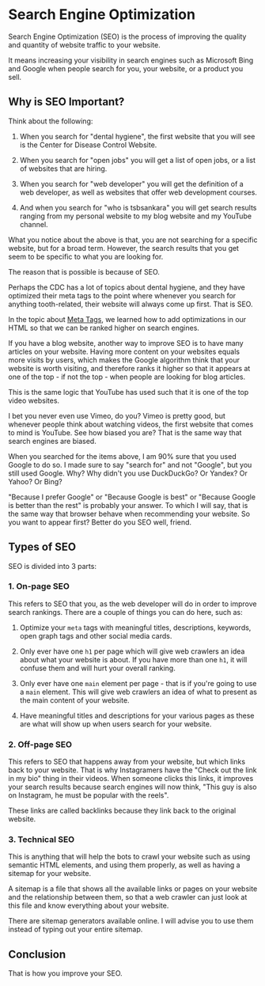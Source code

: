# Search Engine Optimization

Search Engine Optimization (SEO) is the process of improving the quality and quantity of website traffic to your website.

It means increasing your visibility in search engines such as Microsoft Bing and Google when people search for you, your website, or a product you sell.

## Why is SEO Important?

Think about the following:

1. When you search for "dental hygiene", the first website that you will see is the Center for Disease Control Website.

2. When you search for "open jobs" you will get a list of open jobs, or a list of websites that are hiring.

3. When you search for "web developer" you will get the definition of a web developer, as well as websites that offer web development courses.

3. And when you search for "who is tsbsankara" you will get search results ranging from my personal website to my blog website and my YouTube channel.

What you notice about the above is that, you are not searching for a specific website, but for a broad term. However, the search results that you get seem to be specific to what you are looking for.

The reason that is possible is because of SEO.

Perhaps the CDC has a lot of topics about dental hygiene, and they have optimized their meta tags to the point where whenever you search for anything tooth-related, their website will always come up first. That is SEO.

In the topic about [Meta Tags](/html/meta), we learned how to add optimizations in our HTML so that we can be ranked higher on search engines.

If you have a blog website, another way to improve SEO is to have many articles on your website. Having more content on your websites equals more visits by users, which makes the Google algorithm think that your website is worth visiting, and therefore ranks it higher so that it appears at one of the top - if not the top - when people are looking for blog articles.

This is the same logic that YouTube has used such that it is one of the top video websites.

I bet you never even use Vimeo, do you? Vimeo is pretty good, but whenever people think about watching videos, the first website that comes to mind is YouTube. See how biased you are? That is the same way that search engines are biased.

When you searched for the items above, I am 90% sure that you used Google to do so. I made sure to say "search for" and not "Google", but you still used Google. Why? Why didn't you use DuckDuckGo? Or Yandex? Or Yahoo? Or Bing?

"Because I prefer Google" or "Because Google is best" or "Because Google is better than the rest" is probably your answer. To which I will say, that is the same way that browser behave when recommending your website. So you want to appear first? Better do you SEO well, friend.

## Types of SEO

SEO is divided into 3 parts:

### 1. On-page SEO

This refers to SEO that you, as the web developer will do in order to improve search rankings. There are a couple of things you can do here, such as:

1. Optimize your `meta` tags with meaningful titles, descriptions, keywords, open graph tags and other social media cards.

2. Only ever have one `h1` per page which will give web crawlers an idea about what your website is about. If you have more than one `h1`, it will confuse them and will hurt your overall ranking.

3. Only ever have one `main` element per page - that is if you're going to use a `main` element. This will give web crawlers an idea of what to present as the main content of your website.

4. Have meaningful titles and descriptions for your various pages as these are what will show up when users search for your website.

### 2. Off-page SEO

This refers to SEO that happens away from your website, but which links back to your website. That is why Instagramers have the "Check out the link in my bio" thing in their videos. When someone clicks this links, it improves your search results because search engines will now think,  "This guy is also on Instagram, he must be popular with the reels".

These links are called backlinks because they link back to the original website.

### 3. Technical SEO

This is anything that will help the bots to crawl your website such as using semantic HTML elements, and using them properly, as well as having a sitemap for your website.

A sitemap is a file that shows all the available links or pages on your website and the relationship between them, so that a web crawler can just look at this file and know everything about your website.

There are sitemap generators available online. I will advise you to use them instead of typing out your entire sitemap.

## Conclusion

That is how you improve your SEO.
